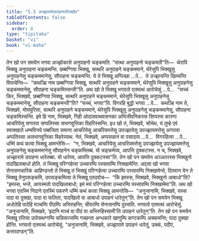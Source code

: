 ```yaml
---
title: "5.5 अज्झारामेउपाहनपटिक्खेप"
tableOfContents: false
sidebar:
  order: 8
type: "tipitaka"
basket: "vi"
book: "vi-maha"
---
```



<DynamicBreadcrumb />

<Division number="248" book="vi-maha">

<Paragraph number="1153" book="vi-maha">
तेन खो पन समयेन भगवा अज्झोकासे अनुपाहनो चङ्कमति. “सत्था अनुपाहनो चङ्कमती”ति—  थेरापि भिक्खू अनुपाहना चङ्कमन्ति. छब्बग्गिया भिक्खू, सत्थरि अनुपाहने चङ्कममाने, थेरेसुपि भिक्खूसु अनुपाहनेसु चङ्कममानेसु, सौपाहना चङ्कमन्ति. ये ते भिक्खू अप्पिच्छा …पे…  ते उज्झायन्ति खिय्यन्ति विपाचेन्ति—  “कथञ्हि नाम छब्बग्गिया भिक्खू, सत्थरि अनुपाहने चङ्कममाने, थेरेसुपि भिक्खूसु अनुपाहनेसु चङ्कममानेसु, सौपाहना चङ्कमिस्सन्ती”ति. अथ खो ते भिक्खू भगवतो एतमत्थं आरोचेसुं …पे…  “सच्चं किर, भिक्खवे, छब्बग्गिया भिक्खू, सत्थरि अनुपाहने चङ्कममाने, थेरेसुपि भिक्खूसु अनुपाहनेसु चङ्कममानेसु, सौपाहना चङ्कमन्ती”ति? “सच्चं, भगवा”ति. विगरहि बुद्धो भगवा …पे…  कथञ्हि नाम ते, भिक्खवे, मोघपुरिसा, सत्थरि अनुपाहने चङ्कममाने, थेरेसुपि भिक्खूसु अनुपाहनेसु चङ्कममानेसु, सौपाहना चङ्कमिस्सन्ति. इमे हि नाम, भिक्खवे, गिही ओदातवत्थवसनका अभिजीवनिकस्स सिप्पस्स कारणा आचरियेसु सगारवा सप्पतिस्सा सभागवुत्तिका विहरिस्सन्ति. इध खो तं, भिक्खवे, सोभेथ, यं तुम्हे एवं स्वाक्खाते धम्मविनये पब्बजिता समाना आचरियेसु आचरियमत्तेसु उपज्झायेसु उपज्झायमत्तेसु अगारवा अप्पतिस्सा असभागवुत्तिका विहरेय्याथ. नेतं, भिक्खवे, अप्पसन्नानं वा पसादाय …पे…  विगरहित्वा …पे…  धम्मिं कथं कत्वा भिक्खू आमन्तेसि—  “न, भिक्खवे, आचरियेसु आचरियमत्तेसु उपज्झायेसु उपज्झायमत्तेसु अनुपाहनेसु चङ्कममानेसु सौपाहनेन चङ्कमितब्बं. यो चङ्कमेय्य, आपत्ति दुक्कटस्स. न च, भिक्खवे, अज्झारामे उपाहना धारेतब्बा. यो धारेय्य, आपत्ति दुक्कटस्सा”ति.
</Paragraph>

</Division>
<Division number="249" book="vi-maha">

<Paragraph number="1154" book="vi-maha">
तेन खो पन समयेन अञ्ञतरस्स भिक्खुनो पादखिलाबाधो होति. तं भिक्खू परिग्गहेत्वा उच्चारम्पि पस्सावम्पि निक्खामेन्ति. अद्दसा खो भगवा सेनासनचारिकं आहिण्डन्तो ते भिक्खू तं भिक्खुं परिग्गहेत्वा उच्चारम्पि पस्सावम्पि निक्खामेन्ते, दिस्वान येन ते भिक्खू तेनुपसङ्कमि, उपसङ्कमित्वा ते भिक्खू एतदवोच—  “किं इमस्स, भिक्खवे, भिक्खुनो आबाधो”ति? “इमस्स, भन्ते, आयस्मतो पादखिलाबाधो; इमं मयं परिग्गहेत्वा उच्चारम्पि पस्सावम्पि निक्खामेमा”ति. अथ खो भगवा एतस्मिं निदाने एतस्मिं पकरणे धम्मिं कथं कत्वा भिक्खू आमन्तेसि—  “अनुजानामि, भिक्खवे, यस्स पादा वा दुक्खा, पादा वा फलिता, पादखिलो वा आबाधो उपाहनं धारेतुन्”ति.
</Paragraph>

<Paragraph number="1155" book="vi-maha">
तेन खो पन समयेन भिक्खू अधोतेहि पादेहि मञ्चम्पि पीठम्पि अभिरुहन्ति; चीवरम्पि सेनासनम्पि दुस्सति. भगवतो एतमत्थं आरोचेसुं. “अनुजानामि, भिक्खवे, ‘इदानि मञ्चं वा पीठं वा अभिरुहिस्सामी’ति उपाहनं धारेतुन्”ति.
</Paragraph>

<Paragraph number="1156" book="vi-maha">
तेन खो पन समयेन भिक्खू रत्तिया उपोसथग्गम्पि सन्निसज्जम्पि गच्छन्ता अन्धकारे खाणुम्पि कण्टकम्पि अक्कमन्ति; पादा दुक्खा होन्ति. भगवतो एतमत्थं आरोचेसुं. “अनुजानामि, भिक्खवे, अज्झारामे उपाहनं धारेतुं, उक्कं, पदीपं, कत्तरदण्डन्”ति.
</Paragraph>
</Division>